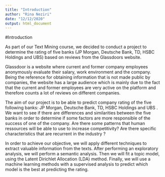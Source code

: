 ```yaml
---
title: "Introduction"
author: "Rina Neziri"
date: "12/12/2020"
output: html_document
---
```

#Introduction

As part of our Text Mining course, we decided to conduct a project to determine the rating of five banks (JP Morgan, Deutsche Bank, TD, HSBC Holdings and UBS) based on reviews from the Glassdoors website. 

Glassdoor is a website where current and former company employees anonymously evaluate their salary, work environment and the company. Being the reference for obtaining information that is not made public by companies, the website has a large audience which is mainly due to the fact that the current and former employees are very active on the platform and therefore counts a lot of reviews on different companies. 

The aim of our project is to be able to predict company rating of the five following banks: JP Morgan, Deutsche Bank, TD, HSBC Holdings and UBS . We want to see if there are differences and similarities between the five banks in order to determine if some factors are more responsible of the success of one of the company. Are there some patterns that human ressources will be able to use to increase competitivity? Are there specific characteristics that are recurrent in the industry ? 

In order to achieve our objective, we will apply different techniques to extract valuable information from the texts. After performing an exploratory analysis, we will perform a semantic analysis. Then we will fit a topic model, using the Latent Dirichlet Allocation (LDA) method. Finally, we will use a machine learning methods with a supervised analysis to predict which model is the best at predicting the rating. 